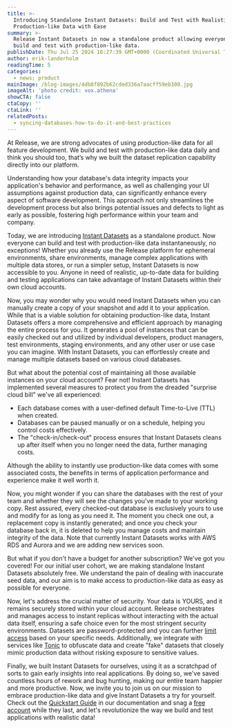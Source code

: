 ```yaml
---
title: >-
  Introducing Standalone Instant Datasets: Build and Test with Realistic
  Production-like Data with Ease
summary: >-
  Release Instant Datasets in now a standalone product allowing everyone to
  build and test with production-like data.
publishDate: Thu Jul 25 2024 16:27:39 GMT+0000 (Coordinated Universal Time)
author: erik-landerholm
readingTime: 5
categories:
  - news; product
mainImage: /blog-images/4db8f892b62cded336a7aacff59eb100.jpg
imageAlt: 'photo credit: vox.athena'
showCTA: false
ctaCopy: ''
ctaLink: ''
relatedPosts:
  - syncing-databases-how-to-do-it-and-best-practices
---
```


At Release, we are strong advocates of using production-like data for all feature development. We build and test with production-like data daily and think you should too, that’s why we built the dataset replication capability directly into our platform.

Understanding how your database's data integrity impacts your application's behavior and performance, as well as challenging your UI assumptions against production data, can significantly enhance every aspect of software development. This approach not only streamlines the development process but also brings potential issues and defects to light as early as possible, fostering high performance within your team and company.

Today, we are introducing [Instant Datasets](https://release.com/product/instant-datasets) as a standalone product. Now everyone can build and test with production-like data instantaneously, no exceptions! Whether you already use the Release platform for ephemeral environments, share environments, manage complex applications with multiple data stores, or run a simpler setup, Instant Datasets is now accessible to you. Anyone in need of realistic, up-to-date data for building and testing applications can take advantage of Instant Datasets within their own cloud accounts.

Now, you may wonder why you would need Instant Datasets when you can manually create a copy of your snapshot and add it to your application. While that is a viable solution for obtaining production-like data, Instant Datasets offers a more comprehensive and efficient approach by managing the entire process for you. It generates a pool of instances that can be easily checked out and utilized by individual developers, product managers, test environments, staging environments, and any other user or use case you can imagine. With Instant Datasets, you can effortlessly create and manage multiple datasets based on various cloud databases.

But what about the potential cost of maintaining all those available instances on your cloud account? Fear not! Instant Datasets has implemented several measures to protect you from the dreaded "surprise cloud bill" we've all experienced:
*   Each database comes with a user-defined default Time-to-Live (TTL) when created.
*   Databases can be paused manually or on a schedule, helping you control costs effectively.
*   The "check-in/check-out" process ensures that Instant Datasets cleans up after itself when you no longer need the data, further managing costs.

Although the ability to instantly use production-like data comes with some associated costs, the benefits in terms of application performance and experience make it well worth it.

Now, you might wonder if you can share the databases with the rest of your team and whether they will see the changes you've made to your working copy. Rest assured, every checked-out database is exclusively yours to use and modify for as long as you need it. The moment you check one out, a replacement copy is instantly generated; and once you check your database back in, it is deleted to help you manage costs and maintain integrity of the data. Note that currently Instant Datasets works with AWS RDS and Aurora and we are adding new services soon.

But what if you don't have a budget for another subscription? We've got you covered! For our initial user cohort, we are making standalone Instant Datasets absolutely free. We understand the pain of dealing with inaccurate seed data, and our aim is to make access to production-like data as easy as possible for everyone.

Now, let's address the crucial matter of security. Your data is YOURS, and it remains securely stored within your cloud account. Release orchestrates and manages access to instant replicas without interacting with the actual data itself, ensuring a safe choice even for the most stringent security environments. Datasets are password-protected and you can further [limit access](https://docs.release.com/release-instant-datasets/security/aws-instant-dataset-security) based on your specific needs. Additionally, we integrate with services like [Tonic](https://www.tonic.ai/) to obfuscate data and create "fake" datasets that closely mimic production data without risking exposure to sensitive values.

Finally, we built Instant Datasets for ourselves, using it as a scratchpad of sorts to gain early insights into real applications. By doing so, we've saved countless hours of rework and bug hunting, making our entire team happier and more productive. Now, we invite you to join us on our mission to embrace production-like data and give Instant Datasets a try for yourself. Check out the [Quickstart Guide](https://docs.release.com/release-instant-datasets/quickstart) in our documentation and snag a [free account](https://beta.release.com/instantdatasets/register) while they last, and let's revolutionize the way we build and test applications with realistic data!